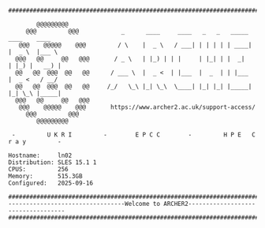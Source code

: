 ```output
#######################################################################################

        @@@@@@@@@
     @@@         @@@            _      ____     ____   _   _   _____   ____    ____
   @@@    @@@@@    @@@         / \    |  _ \   / ___| | | | | | ____| |  _ \  |___ \
  @@@   @@     @@   @@@       / _ \   | |_) | | |     | |_| | |  _|   | |_) |   __) |
  @@   @@  @@@  @@   @@      / ___ \  |  _ <  | |___  |  _  | | |___  |  _ <   / __/
  @@   @@  @@@  @@   @@     /_/   \_\ |_| \_\  \____| |_| |_| |_____| |_| \_\ |_____|
  @@@   @@     @@   @@@
   @@@    @@@@@    @@@       https://www.archer2.ac.uk/support-access/
     @@@         @@@
        @@@@@@@@@

 -         U K R I         -        E P C C        -         H P E   C r a y         -

Hostname:     ln02
Distribution: SLES 15.1 1
CPUS:         256
Memory:       515.3GB
Configured:   2025-09-16

######################################################################################
---------------------------------Welcome to ARCHER2-----------------------------------
######################################################################################
```